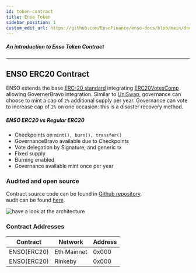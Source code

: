 ```yaml
---
id: token-contract
title: Enso Token
sidebar_position: 1
custom_edit_url: https://github.com/EnsoFinance/enso-docs/blob/main/docs/smart-contracts/token/token-contract.mdx
---
```



##### An introduction to Enso Token Contract
---

## ENSO ERC20 Contract

ENSO extends the base [ERC-20 standard](https://eips.ethereum.org/EIPS/eip-20) integrating [ERC20VotesComp](https://github.com/OpenZeppelin/openzeppelin-contracts/blob/master/contracts/token/ERC20/extensions/ERC20VotesComp.sol) allowing GovernerBravo integration.  Similar to [UniSwap](https://etherscan.io/address/0x1f9840a85d5af5bf1d1762f925bdaddc4201f984), governance can choose to mint a cap of `2%` additional supply per year.  Governance can vote to increase cap of `2%` on one occasion: this is a disaster recovery method.


##### ENSO ERC20 vs Regular ERC20
- Checkpoints on `mint(), burn(), transfer()`
- GovernanceBravo available due to Checkpoints
- Vote delegation by Signature, and generic tx
- Fixed supply
- Burning enabled
- Governance available mint once per year


### Audited and open source

Contract source code can be found in [Github repository](https://github.com/EnsoFinance/ETH_Token).   
audit can be found [here](https://github.com/EnsoFinance/ETH_Token/blob/main/audits/ChainSecurity_Enso_Enso_Token_audit.pdf).

![have a look at the architecture](https://raw.githubusercontent.com/EnsoFinance/ETH_Token/main/architecture/architecture.png)




### Contract Addresses

| **Contract** | **Network**    | **Address**                                |
| ------------ | -------------- | ------------------------------------------ |
| ENSO(ERC20)        | Eth Mainnet    | 0x000 |
| ENSO(ERC20)        | Rinkeby        | 0x000 |